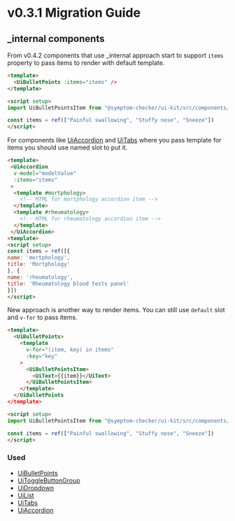 
<Meta title="Releases/v0.4.x/v0.4.2/Migration Guide" />

# v0.3.1 Migration Guide

## _internal components
From v0.4.2 components that use _internal approach start to support `items` property to pass items to render with default template.

```html
<template>
  <UiBulletPoints :items="items" />
</template>

<script setup>
import UiBulletPointsItem from "@symptom-checker/ui-kit/src/components/molecules/UiBulletPoints/_internal/UiBulletPointsItem.vue"

const items = ref(["Painful swallowing", "Stuffy nose", "Sneeze"])
</script>
```

For components like [UiAccordion](/docs/organisms-accordion--multiple-items) and [UiTabs](/docs/organisms-tabs--common) where you pass template for items you should use named slot to put it.

```html
<template>
 <UiAccordion
  v-model="modelValue"
  :items="items"
 >
  <template #mortphology>
    <!-- HTML for mortphology accordion item -->
  </template>
  <template #rheumatology>
    <!-- HTML for rheumatology accordion item -->
  </template>
 </UiAccordion>
<template>
<script setup>
const items = ref([{
name: 'mortphology',
title: 'Mortphology'
}, {
name: 'rheumatology',
title: 'Rheumatology blood tests panel'
}])
</script>
```

New approach is another way to render items. You can still use `default` slot and `v-for` to pass items.

```html
<template>
  <UiBulletPoints>
    <template
      v-for="(item, key) in items"
      :key="key"
    >
      <UiBulletPointsItem>
        <UiText>{{item}}</UiText>
      </UiBulletPointsItem>
    </template>
  </UiBulletPoints
</template>

<script setup>
import UiBulletPointsItem from "@symptom-checker/ui-kit/src/components/molecules/UiBulletPoints/_internal/UiBulletPointsItem.vue"

const items = ref(["Painful swallowing", "Stuffy nose", "Sneeze"])
</script>
```

### Used
* [UiBulletPoints](/docs/molecules-bulletpoints--unordered-list)
* [UiToggleButtonGroup](/docs/molecules-togglebuttongroup--common)
* [UiDropdown](/docs/molecules-dropdown--as-select)
* [UiList](/docs/organisms-list--unordered-list)
* [UiTabs](/docs/organisms-tabs--common)
* [UiAccordion](/docs/organisms-accordion--multiple-items)

